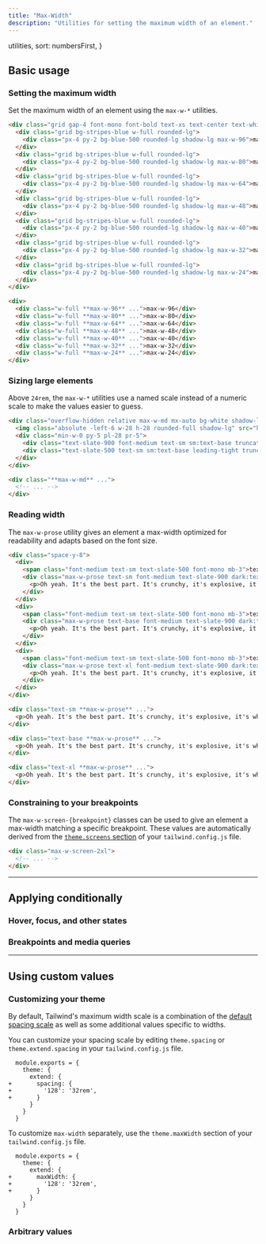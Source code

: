 ```yaml
---
title: "Max-Width"
description: "Utilities for setting the maximum width of an element."
---
```



  utilities,
  sort: numbersFirst,
}

## Basic usage

### Setting the maximum width

Set the maximum width of an element using the `max-w-*` utilities.

```html {{ example: { resizable: true }, }}
<div class="grid gap-4 font-mono font-bold text-xs text-center text-white align-start">
  <div class="grid bg-stripes-blue w-full rounded-lg">
    <div class="px-4 py-2 bg-blue-500 rounded-lg shadow-lg max-w-96">max-w-96</div>
  </div>
  <div class="grid bg-stripes-blue w-full rounded-lg">
    <div class="px-4 py-2 bg-blue-500 rounded-lg shadow-lg max-w-80">max-w-80</div>
  </div>
  <div class="grid bg-stripes-blue w-full rounded-lg">
    <div class="px-4 py-2 bg-blue-500 rounded-lg shadow-lg max-w-64">max-w-64</div>
  </div>
  <div class="grid bg-stripes-blue w-full rounded-lg">
    <div class="px-4 py-2 bg-blue-500 rounded-lg shadow-lg max-w-48">max-w-48</div>
  </div>
  <div class="grid bg-stripes-blue w-full rounded-lg">
    <div class="px-4 py-2 bg-blue-500 rounded-lg shadow-lg max-w-40">max-w-40</div>
  </div>
  <div class="grid bg-stripes-blue w-full rounded-lg">
    <div class="px-4 py-2 bg-blue-500 rounded-lg shadow-lg max-w-32">max-w-32</div>
  </div>
  <div class="grid bg-stripes-blue w-full rounded-lg">
    <div class="px-4 py-2 bg-blue-500 rounded-lg shadow-lg max-w-24">max-w-24</div>
  </div>
</div>
```

```html
<div>
  <div class="w-full **max-w-96** ...">max-w-96</div>
  <div class="w-full **max-w-80** ...">max-w-80</div>
  <div class="w-full **max-w-64** ...">max-w-64</div>
  <div class="w-full **max-w-48** ...">max-w-48</div>
  <div class="w-full **max-w-40** ...">max-w-40</div>
  <div class="w-full **max-w-32** ...">max-w-32</div>
  <div class="w-full **max-w-24** ...">max-w-24</div>
</div>
```

### Sizing large elements

Above `24rem`, the `max-w-*` utilities use a named scale instead of a numeric scale to make the values easier to guess.

```html {{ example: { resizable: true } }}
<div class="overflow-hidden relative max-w-md mx-auto bg-white shadow-lg ring-1 ring-black/5 rounded-xl flex items-center gap-6 dark:bg-slate-800 dark:highlight-white/5">
  <img class="absolute -left-6 w-28 h-28 rounded-full shadow-lg" src="https://images.unsplash.com/photo-1501196354995-cbb51c65aaea?ixlib=rb-1.2.1&ixid=MnwxMjA3fDB8MHxwaG90by1wYWdlfHx8fGVufDB8fHx8&auto=format&fit=facearea&facepad=4&w=256&h=256&q=80" />
  <div class="min-w-0 py-5 pl-28 pr-5">
    <div class="text-slate-900 font-medium text-sm sm:text-base truncate dark:text-slate-200">Andrew Alfred</div>
    <div class="text-slate-500 text-sm sm:text-base leading-tight truncate dark:text-slate-400">Assistant to the Traveling Secretary</div>
  </div>
</div>
```

```html
<div class="**max-w-md** ...">
  <!-- ... -->
</div>
```

### Reading width

The `max-w-prose` utility gives an element a max-width optimized for readability and adapts based on the font size.

```html {{ example: true }}
<div class="space-y-8">
  <div>
    <span class="font-medium text-sm text-slate-500 font-mono mb-3">text-sm</span>
    <div class="max-w-prose text-sm font-medium text-slate-900 dark:text-slate-200">
      <p>Oh yeah. It's the best part. It's crunchy, it's explosive, it's where the muffin breaks free of the pan and sort of does it's own thing. I'll tell you. That's a million dollar idea right there. Just sell the tops.</p>
    </div>
  </div>
  <div>
    <span class="font-medium text-sm text-slate-500 font-mono mb-3">text-base</span>
    <div class="max-w-prose text-base font-medium text-slate-900 dark:text-slate-200">
      <p>Oh yeah. It's the best part. It's crunchy, it's explosive, it's where the muffin breaks free of the pan and sort of does it's own thing. I'll tell you. That's a million dollar idea right there. Just sell the tops.</p>
    </div>
  </div>
  <div>
    <span class="font-medium text-sm text-slate-500 font-mono mb-3">text-xl</span>
    <div class="max-w-prose text-xl font-medium text-slate-900 dark:text-slate-200">
      <p>Oh yeah. It's the best part. It's crunchy, it's explosive, it's where the muffin breaks free of the pan and sort of does it's own thing. I'll tell you. That's a million dollar idea right there. Just sell the tops.</p>
    </div>
  </div>
</div>
```

```html
<div class="text-sm **max-w-prose** ...">
  <p>Oh yeah. It's the best part. It's crunchy, it's explosive, it's where the muffin breaks free of the pan and sort of does it's own thing. I'll tell you. That's a million dollar idea right there. Just sell the tops.</p>
</div>

<div class="text-base **max-w-prose** ...">
  <p>Oh yeah. It's the best part. It's crunchy, it's explosive, it's where the muffin breaks free of the pan and sort of does it's own thing. I'll tell you. That's a million dollar idea right there. Just sell the tops.</p>
</div>

<div class="text-xl **max-w-prose** ...">
  <p>Oh yeah. It's the best part. It's crunchy, it's explosive, it's where the muffin breaks free of the pan and sort of does it's own thing. I'll tell you. That's a million dollar idea right there. Just sell the tops.</p>
</div>
```

### Constraining to your breakpoints

The `max-w-screen-{breakpoint}` classes can be used to give an element a max-width matching a specific breakpoint. These values are automatically derived from the [`theme.screens` section](/docs/theme#screens) of your `tailwind.config.js` file.

```html
<div class="max-w-screen-2xl">
  <!-- ... -->
</div>
```

---

## <Heading ignore>Applying conditionally</Heading>

### <Heading ignore>Hover, focus, and other states</Heading>

<HoverFocusAndOtherStates defaultClass="max-w-sm" featuredClass="max-w-lg" />

### <Heading ignore>Breakpoints and media queries</Heading>

<BreakpointsAndMediaQueries defaultClass="max-w-sm" featuredClass="max-w-lg" />

---

## Using custom values

### Customizing your theme

By default, Tailwind's maximum width scale is a combination of the [default spacing scale](/docs/customizing-spacing#default-spacing-scale) as well as some additional values specific to widths.

You can customize your spacing scale by editing `theme.spacing` or `theme.extend.spacing` in your `tailwind.config.js` file.

```diff-js {{ filename: 'tailwind.config.js' }}
  module.exports = {
    theme: {
      extend: {
+       spacing: {
+         '128': '32rem',
+       }
      }
    }
  }
```

To customize `max-width` separately, use the `theme.maxWidth` section of your `tailwind.config.js` file.

```diff-js {{ filename: 'tailwind.config.js' }}
  module.exports = {
    theme: {
      extend: {
+       maxWidth: {
+         '128': '32rem',
+       }
      }
    }
  }
```

### Arbitrary values

<ArbitraryValues property="max-width" featuredClass="max-w-[220px]" />
